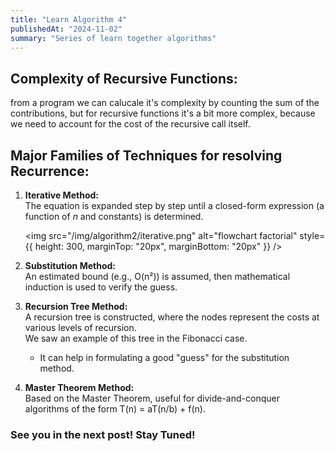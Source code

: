 ```yaml
---
title: "Learn Algorithm 4"
publishedAt: "2024-11-02"
summary: "Series of learn together algorithms"
---
```


## **Complexity of Recursive Functions**:

from a program we can calucale it's complexity by counting the sum of the contributions,
but for recursive functions it's a bit more complex, because we need to account for the cost of the recursive call itself.

## Major Families of Techniques for resolving Recurrence:

1. **Iterative Method:**  
   The equation is expanded step by step until a closed-form expression (a function of _n_ and constants) is determined.

   <img
     src="/img/algorithm2/iterative.png"
     alt="flowchart factorial"
     style={{ height: 300, marginTop: "20px", marginBottom: "20px" }}
   />

2. **Substitution Method:**  
   An estimated bound (e.g., O(n²)) is assumed, then mathematical induction is used to verify the guess.

3. **Recursion Tree Method:**  
   A recursion tree is constructed, where the nodes represent the costs at various levels of recursion.  
   We saw an example of this tree in the Fibonacci case.

   - It can help in formulating a good "guess" for the substitution method.

4. **Master Theorem Method:**  
   Based on the Master Theorem, useful for divide-and-conquer algorithms of the form T(n) = aT(n/b) + f(n).

### **See you in the next post! Stay Tuned!**
